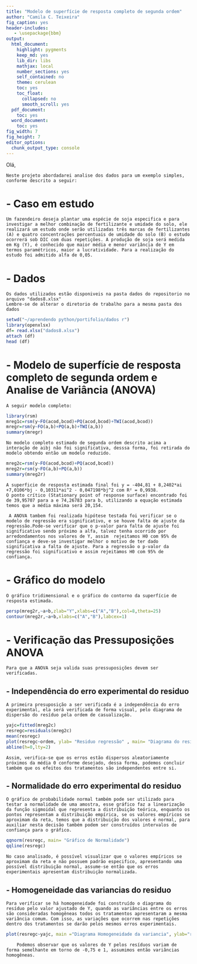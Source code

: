 ---
title: "Modelo de superfície de resposta completo de segunda ordem"
author: "Camila C. Teixeira"
fig_caption: yes
header-includes:
   - \usepackage{bbm}
output:
  html_document:
    highlight: pygments
    keep_md: yes
    lib_dir: libs
    mathjax: local
    number_sections: yes
    self_contained: no
    theme: cerulean
    toc: yes
    toc_float:
      collapsed: no
      smooth_scroll: yes
  pdf_document:
    toc: yes
  word_document:
    toc: yes
fig_width: 7
fig_height: 7
editor_options:
  chunk_output_type: console
---

Olá,
    
    Neste projeto abordadarei analise dos dados para um exemplo simples, conforme descrito a seguir:

# - Caso em estudo

    Um fazendeiro deseja plantar uma espécie de soja especifica e para investigar a melhor combinação de fertilizante e umidade do solo, ele realizará um estudo onde serão utilizadas três marcas de fertilizantes (A) e quatro concentrações percentuais de umidade do solo (B) o estudo ocorrerá sob DIC com duas repetições. A produção de soja será medida em Kg (Y), é conhecido que maior média e menor variância de Y em termos paramétricos, maior a lucratividade. Para a realização do estudo foi admitido alfa de 0,05.
  
    
# - Dados

    Os dados utilizados estão disponiveis na pasta dados do repositorio no arquivo "dados8.xlsx"
    Lembre-se de alterar o diretorio de trabalho para a mesma pasta dos dados

```{r}
setwd("~/aprendendo python/portifolio/dados r")
library(openxlsx)
df= read.xlsx("dados8.xlsx")
attach (df)
head (df)
```

# - Modelo de superfície de resposta completo de segunda ordem e Analise de Variância (ANOVA)

    A seguir modelo completo:
    
```{r}
library(rsm)
mreg1c=rsm(y~FO(acod,bcod)+PQ(acod,bcod)+TWI(acod,bcod))
mregr=rsm(y~FO(a,b)+PQ(a,b)+TWI(a,b))
summary(mregr)
```

    No modelo completo estimado de segunda ordem descrito acima a interação de aibj não foi significativa, desssa forma, foi retirada do modelo obtendo então um modelo reduzido. 
    
```{r}
mreg2c=rsm(y~FO(acod,bcod)+PQ(acod,bcod))
mreg2r=rsm(y~FO(a,b)+PQ(a,b))
summary(mreg2r)
```

    A superficie de resposta estimada final foi y = -404,81 + 8,2402*ai +7,0106*bj - 0,10311*ai^2 - 0,047198*bj^2 com R² = 0,9938.
    O ponto crítico (Stationary point of response surface) encontrado foi de 39,95707 para a e 74,26783 para b, utilizando a equação estimada temos que a média máxima será 20,154.
    
     A ANOVA tambem foi realizada hipótese testada foi verificar se o modelo de regressão era significativo, e se houve falta de ajuste da regressão.Pode-se verificar que o p-valor para falta de ajuste foi significativo sendo próximo a alfa, talvez tenha ocorrido por arredondamentos nos valores de Y, assim  rejeitamos H0 com 95% de confiança e deve-se investigar melhor o motivo de ter dado significativa a falta de ajuste. Para a regressão o p-valor da regressão foi significativo e assim rejeitamos H0 com 95% de confiança.

# - Gráfico do modelo

    O gráfico tridimensional e o gráfico do contorno da superfície de resposta estimada.
    
```{r}
persp(mreg2r,~a+b,zlab="Y",xlabs=c("A","B"),col=8,theta=25)
contour(mreg2r,~a+b,xlabs=c("A","B"),labcex=1)
```

# - Verificação das Pressuposições ANOVA

    Para que a ANOVA seja valida suas pressuposições devem ser verificadas.
    
## - Independência do erro experimental do residuo

    A primeira presuposição a ser verificada é a independência do erro experimental, ela será verificada de forma visual, pelo diagrama de dispersão do resíduo pela ordem de casualização.

```{r}
yajc=fitted(mreg2c)
resregc=residuals(mreg2c)
mean(resregc)
plot(resregc~ordem, ylab= "Residuo regressão" , main= "Diagrama do resíduo pela ordem de casualizaçao")
abline(h=0,lty=2) 
```

    Assim, verifica-se que os erros estão dispersos aleatoriamente próximos da média 0 conforme desejado, dessa forma, podemos concluir também que os efeitos dos tratamentos são independentes entre si.

## - Normalidade do erro experimental do residuo

    O gráfico de probabilidade normal também pode ser utilizado para testar a normalidade de uma amostra, esse gráfico faz a linearização da função sigmoidal que representa a distribuição teórica, enquanto os pontos representam a distribuição empírica, se os valores empíricos se aproximam da reta, temos que a distribuição dos valores é normal, para auxiliar nesta decisão também podem ser construídos intervalos de confiança para o gráfico.
   
```{r}
qqnorm(resregc, main= "Gráfico de Normalidade")
qqline(resregc)
```
    
    No caso analisado, é possível visualizar que o valores empíricos se aproximam da reta e não possuem padrão especifico, apresentando uma possível distribuição normal, assume-se então que os erros experimentais apresentam distribuição normalizada.
  	
## - Homogeneidade das variancias do residuo 

    Para verificar se há homogeneidade foi construído o diagrama do resíduo pelo valor ajustado de Y, quando as variâncias entre os erros são consideradas homogêneas todos os tratamentos apresentaram a mesma variância comum. Com isso, as variações que ocorrem nas repetições dentro dos tratamentos se darão pelos mesmos erros experimentais.
    
```{r}
plot(resregc~yajc, main ="Diagrama Homogeneidade da variancia", ylab="residuo regressão", xlab="Y ajustado")
```

        Podemos observar que os valores de Y pelos resíduos variam de forma semelhante em torno de -0,75 e 1, assumimos então variâncias homogêneas.
